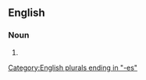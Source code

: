 ==English==

===Noun===
{{head|en|noun form}}

# {{plural of|en|wilderness}}

[[Category:English plurals ending in "-es"]]